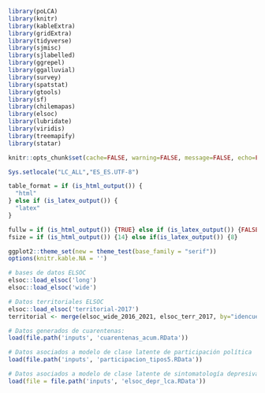 
```r
library(poLCA)
library(knitr)
library(kableExtra)
library(gridExtra)
library(tidyverse)
library(sjmisc)
library(sjlabelled)
library(ggrepel)
library(ggalluvial)
library(survey)
library(spatstat)
library(gtools)
library(sf)
library(chilemapas)
library(elsoc)
library(lubridate)
library(viridis)
library(treemapify)
library(statar)

```

```r
knitr::opts_chunk$set(cache=FALSE, warning=FALSE, message=FALSE, echo=FALSE, fig.topcaption = TRUE, fig.align = 'center')

Sys.setlocale("LC_ALL","ES_ES.UTF-8")
```

```r
table_format = if (is_html_output()) {
  "html"
} else if (is_latex_output()) {
  "latex" 
}

fullw = if (is_html_output()) {TRUE} else if (is_latex_output()) {FALSE}
fsize = if (is_html_output()) {14} else if(is_latex_output()) {8}

ggplot2::theme_set(new = theme_test(base_family = "serif"))
options(knitr.kable.NA = '')

```

```r

# bases de datos ELSOC
elsoc::load_elsoc('long')
elsoc::load_elsoc('wide')

# Datos territoriales ELSOC
elsoc::load_elsoc('territorial-2017')
territorial <- merge(elsoc_wide_2016_2021, elsoc_terr_2017, by="idencuesta")

# Datos generados de cuarentenas:
load(file.path('inputs', 'cuarentenas_acum.RData'))

# Datos asociados a modelo de clase latente de participación política 
load(file.path('inputs', 'participacion_tipos5.RData'))

# Datos asociados a modelo de clase latente de sintomatología depresiva
load(file = file.path('inputs', 'elsoc_depr_lca.RData'))

```

